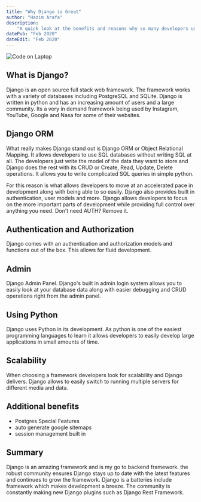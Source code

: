 ```yaml
---
title: "Why Django is Great"
author: "Hazim Arafa"
description:
    "A quick look at the benefits and reasons why so many developers use Django "
datePub: "Feb 2020"
dateEdit: "Feb 2020"
---
```


<img src="/blog/setting-up-django.jpg" alt="Code on Laptop" />

## What is Django?

Django is an open source full stack web framework. The framework works with a
variety of databases including PostgreSQL and SQLite. Django is written in
python and has an increasing amount of users and a large community. Its a very
in demand framework being used by Instagram, YouTube, Google and Nasa for some
of their websites.

## Django ORM

What really makes Django stand out is Django ORM or Object Relational Mapping.
It allows developers to use SQL databases without writing SQL at all. The
developers just write the model of the data they want to store and Django does
the rest with its CRUD or Create, Read, Update, Delete operations. It allows you
to write complicated SQL queries in simple python.

For this reason is what allows developers to move at an accelerated pace in
development along with being able to so easily. Django also provides built in
authentication, user models and more. Django allows developers to focus on the
more important parts of development while providing full control over anything
you need. Don't need AUTH? Remove it.

## Authentication and Authorization

Django comes with an authentication and authorization models and functions out
of the box. This allows for fluid development.

## Admin

Django Admin Panel. Django's built in admin login system allows you to easily
look at your database data along with easier debugging and CRUD operations right
from the admin panel.

## Using Python

Django uses Python in its development. As python is one of the easiest
programming languages to learn it allows developers to easily develop large
applications in small amounts of time.

## Scalability

When choosing a framework developers look for scalability and Django delivers.
Django allows to easily switch to running multiple servers for different media
and data.

## Additional benefits

-   Postgres Special Features
-   auto generate google sitemaps
-   session management built in

## Summary

Django is an amazing framework and is my go to backend framework. the robust
community ensures Django stays up to date with the latest features and continues
to grow the framework. Django is a batteries include framework which makes
development a breeze. The community is constantly making new Django plugins such
as Django Rest Framework.
